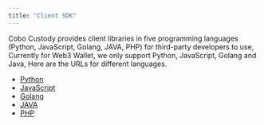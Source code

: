 ```yaml
---
title: "Client SDK"
---
```

Cobo Custody provides client libraries in five programming languages (Python, JavaScript, Golang, JAVA, PHP) for third-party developers to use, Currently for Web3 Wallet, we only support Python, JavaScript, Golang and Java, Here are the URLs for different languages.
- [Python](https://github.com/CoboCustody/cobo-python-api/)
- [JavaScript](https://github.com/CoboCustody/cobo-js-api/)
- [Golang](https://github.com/CoboCustody/cobo-go-api/)
- [JAVA](https://github.com/CoboCustody/cobo-java-api/)
- [PHP](https://github.com/CoboCustody/cobo-php-api/)